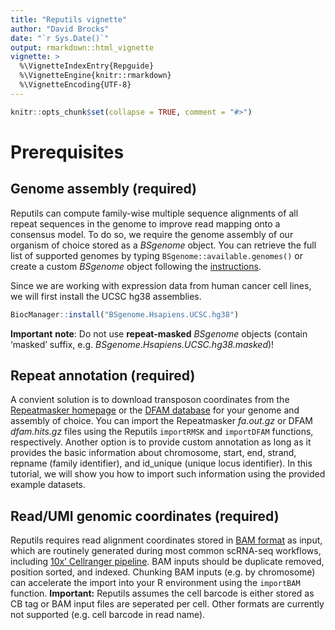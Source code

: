```yaml
---
title: "Reputils vignette"
author: "David Brocks"
date: "`r Sys.Date()`"
output: rmarkdown::html_vignette
vignette: >
  %\VignetteIndexEntry{Repguide}
  %\VignetteEngine{knitr::rmarkdown}
  %\VignetteEncoding{UTF-8}
---
```


```r
knitr::opts_chunk$set(collapse = TRUE, comment = "#>")
```

# Prerequisites

## Genome assembly (required)
Reputils can compute family-wise multiple sequence alignments of all repeat sequences in the genome to improve read mapping onto a consensus model. To do so, we require the genome assembly of our organism of choice stored as a _BSgenome_ object. You can retrieve the full list of supported genomes by typing `BSgenome::available.genomes()` or create a custom _BSgenome_ object following the [instructions](https://www.bioconductor.org/packages//2.7/bioc/vignettes/BSgenome/inst/doc/BSgenomeForge.pdf). 

Since we are working with expression data from human cancer cell lines, we will first install the UCSC hg38 assemblies.
```r
BiocManager::install("BSgenome.Hsapiens.UCSC.hg38")
```
__Important__ __note__: Do not use __repeat-masked__ _BSgenome_ objects (contain 'masked' suffix, e.g. _BSgenome.Hsapiens.UCSC.hg38.masked_)!

## Repeat annotation (required)
A convient solution is to download transposon coordinates from the [Repeatmasker homepage](http://www.repeatmasker.org/genomicDatasets/RMGenomicDatasets.html) or the [DFAM database](http://www.dfam.org/releases/Dfam_3.0/annotations/) for your genome and assembly of choice. You can import the Repeatmasker _fa.out.gz_ or DFAM _dfam.hits.gz_ files using the Reputils `importRMSK` and `importDFAM` functions, respectively. Another option is to provide custom annotation as long as it provides the basic information about chromosome, start, end, strand, repname (family identifier), and id_unique (unique locus identifier). In this tutorial, we will show you how to import such information using the provided example datasets. 

## Read/UMI genomic coordinates (required)
Reputils requires read alignment coordinates stored in [BAM format](http://samtools.github.io/hts-specs/SAMv1.pdf) as input, which are routinely generated during most common scRNA-seq workflows, including [10x' Cellranger pipeline](https://support.10xgenomics.com/single-cell-gene-expression/software/pipelines/latest/what-is-cell-ranger). BAM inputs should be duplicate removed, position sorted, and indexed. Chunking BAM inputs (e.g. by chromosome) can accelerate the import into your R environment using the `importBAM` function. __Important:__ Reputils assumes the cell barcode is either stored as CB tag or BAM input files are seperated per cell. Other formats are currently not supported (e.g. cell barcode in read name).